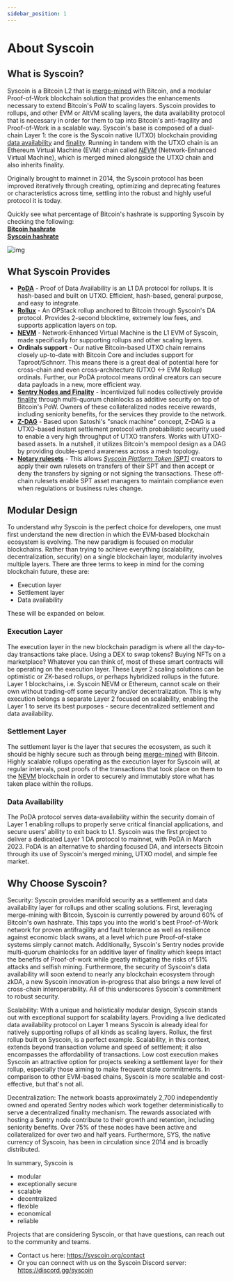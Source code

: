 ```yaml
---
sidebar_position: 1
---
```

# About Syscoin

## What is Syscoin?

Syscoin is a Bitcoin L2 that is [merge-mined](/docs/tech/merged-mining) with Bitcoin, and a modular Proof-of-Work blockchain solution that provides the enhancements necessary to extend Bitcoin's PoW to scaling layers. Syscoin provides to rollups, and other EVM or AltVM scaling layers, the data availability protocol that is necessary in order for them to tap into Bitcoin's anti-fragility and Proof-of-Work in a scalable way. Syscoin's base is composed of a dual-chain Layer 1: the core is the Syscoin native (UTXO) blockchain providing [data availability](/docs/tech/poda) and [finality](/docs/tech/finality). Running in tandem with the UTXO chain is an Ethereum Virtual Machine (EVM) chain called [*NEVM*](/docs/tech/nevm) (Network-Enhanced Virtual Machine), which is merged mined alongside the UTXO chain and also inherits finality.

Originally brought to mainnet in 2014, the Syscoin protocol has been improved iteratively through creating, optimizing and deprecating features or characteristics across time, settling into the robust and highly useful protocol it is today. 

Quickly see what percentage of Bitcoin's hashrate is supporting Syscoin by checking the following:  
[**Bitcoin hashrate**](https://www.coinwarz.com/mining/bitcoin/hashrate-chart)   
[**Syscoin hashrate**](https://www.coinwarz.com/mining/syscoin/hashrate-chart)

![img](../../images/diagram_SyscoinOverallDesign.svg)

## What Syscoin Provides

- [**PoDA**](/docs/tech/poda) - Proof of Data Availability is an L1 DA protocol for rollups. It is hash-based and built on UTXO. Efficient, hash-based, general purpose, and easy to integrate.
- [**Rollux**](https://rollux.com) - An OPStack rollup anchored to Bitcoin through Syscoin's DA protocol. Provides 2-second blocktime, extremely low fees, and supports application layers on top.  
- [**NEVM**](/docs/tech/nevm) - Network-Enhanced Virtual Machine is the L1 EVM of Syscoin, made specifically for supporting rollups and other scaling layers.
- **Ordinals support** - Our native Bitcoin-based UTXO chain remains closely up-to-date with Bitcoin Core and includes support for Taproot/Schnorr. This means there is a great deal of potential here for cross-chain and even cross-architecture (UTXO <-> EVM Rollup) ordinals. Further, our PoDA protocol means ordinal creators can secure data payloads in a new, more efficient way.
- [**Sentry Nodes and Finality**](/docs/tech/sentrynodes) - Incentivized full nodes collectively provide [finality](/docs/tech/finality) through multi-quorum chainlocks as additive security on top of Bitcoin's PoW. Owners of these collateralized nodes receive rewards, including seniority benefits, for the services they provide to the network.
- [**Z-DAG**](/docs/tech/z-dag) - Based upon Satoshi's "snack machine" concept, Z-DAG is a UTXO-based instant settlement protocol with probabilistic security used to enable a very high throughput of UTXO transfers. Works with UTXO-based assets. In a nutshell, it utilizes Bitcoin's mempool design as a DAG by providing double-spend awareness across a mesh topology.
- [**Notary rulesets**](/docs/tech/notary) - This allows [*Syscoin Platform Token (SPT)*](/docs/tech/tokens) creators to apply their own rulesets on transfers of their SPT and then accept or deny the transfers by signing or not signing the transactions. These off-chain rulesets enable SPT asset managers to maintain compliance even when regulations or business rules change.

## Modular Design

To understand why Syscoin is the perfect choice for developers, one must first understand the new direction in which the EVM-based blockchain ecosystem is evolving. The new paradigm is focused on modular blockchains. Rather than trying to achieve everything (scalability, decentralization, security) on a single blockchain layer, modularity involves multiple layers. There are three terms to keep in mind for the coming blockchain future, these are:

- Execution layer
- Settlement layer
- Data availability

These will be expanded on below.

### Execution Layer

The execution layer in the new blockchain paradigm is where all the day-to-day transactions take place. Using a DEX to swap tokens? Buying NFTs on a marketplace? Whatever you can think of, most of these smart contracts will be operating on the execution layer. These Layer 2 scaling solutions can be optimistic or ZK-based rollups, or perhaps hybridized rollups in the future. Layer 1 blockchains, i.e. Syscoin NEVM or Ethereum, cannot scale on their own without trading-off some security and/or decentralization. This is why execution belongs a separate Layer 2 focused on scalability, enabling the Layer 1 to serve its best purposes - secure decentralized settlement and data availability.

### Settlement Layer

The settlement layer is the layer that secures the ecosystem, as such it should be highly secure such as through being [merge-mined](/docs/tech/merged-mining) with Bitcoin. Highly scalable rollups operating as the execution layer for Syscoin will, at regular intervals, post proofs of the transactions that took place on them to the [NEVM](/docs/tech/nevm) blockchain in order to securely and immutably store what has taken place within the rollups.

### Data Availability

The PoDA protocol serves data-availability within the security domain of Layer 1 enabling rollups to properly serve critical financial applications, and secure users’ ability to exit back to L1. Syscoin was the first project to deliver a dedicated Layer 1 DA protocol to mainnet, with PoDA in March 2023. PoDA is an alternative to sharding focused DA, and intersects Bitcoin through its use of Syscoin's merged mining, UTXO model, and simple fee market.



## Why Choose Syscoin?

Security: Syscoin provides manifold security as a settlement and data availability layer for rollups and other scaling solutions. First, leveraging merge-mining with Bitcoin, Syscoin is currently powered by around 60% of Bitcoin's own hashrate. This taps you into the world's best Proof-of-Work network for proven antifragility and fault tolerance as well as resilience against economic black swans, at a level which pure Proof-of-stake systems simply cannot match. Additionally, Syscoin's Sentry nodes provide multi-quorum chainlocks for an additive layer of finality which keeps intact the benefits of Proof-of-work while greatly mitigating the risks of 51% attacks and selfish mining. Furthermore, the security of Syscoin's data availability will soon extend to nearly any blockchain ecosystem through zkDA, a new Syscoin innovation in-progress that also brings a new level of cross-chain interoperability. All of this underscores Syscoin's commitment to robust security.

Scalability: With a unique and holistically modular design, Syscoin stands out with exceptional support for scalability layers. Providing a live dedicated data availability protocol on Layer 1 means Syscoin is already ideal for natively supporting rollups of all kinds as scaling layers. Rollux, the first rollup built on Syscoin, is a perfect example.  Scalability, in this context, extends beyond transaction volume and speed of settlement; it also encompasses the affordability of transactions. Low cost execution makes Syscoin an attractive option for projects seeking a settlement layer for their rollup, especially those aiming to make frequent state commitments. In comparison to other EVM-based chains, Syscoin is more scalable and cost-effective, but that's not all.

Decentralization: The network boasts approximately 2,700 independently owned and operated Sentry nodes which work together deterministically to serve a decentralized finality mechanism. The rewards associated with hosting a Sentry node contribute to their growth and retention, including seniority benefits. Over 75% of these nodes have been active and collateralized for over two and half years. Furthermore, SYS, the native currency of Syscoin, has been in circulation since 2014 and is broadly distributed.

In summary, Syscoin is

- modular
- exceptionally secure
- scalable
- decentralized
- flexible
- economical
- reliable

Projects that are considering Syscoin, or that have questions, can reach out to the community and teams.

- Contact us here: https://syscoin.org/contact
- Or you can connect with us on the Syscoin Discord server: https://discord.gg/syscoin
